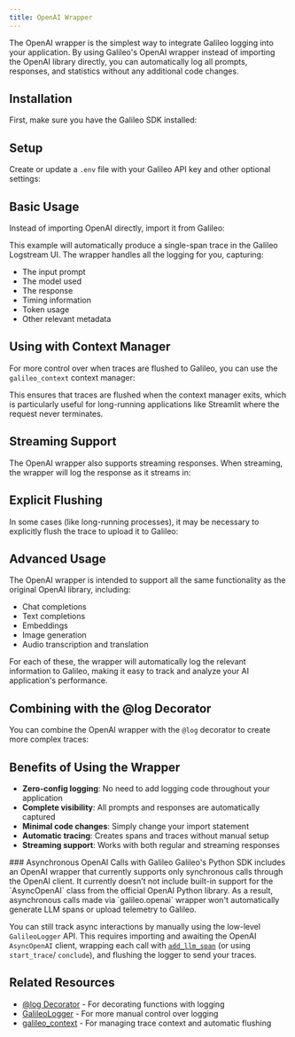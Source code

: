 ```yaml
---
title: OpenAI Wrapper
---
```



The OpenAI wrapper is the simplest way to integrate Galileo logging into your application. By using Galileo's OpenAI wrapper instead of importing the OpenAI library directly, you can automatically log all prompts, responses, and statistics without any additional code changes.

## Installation

First, make sure you have the Galileo SDK installed:

<CodeGroup>
  <SnippetSdkWrappersInstallation />
</CodeGroup>

## Setup

Create or update a `.env` file with your Galileo API key and other optional settings:

<CodeGroup>
  <SnippetSdkWrappersEnvSetup />
</CodeGroup>

## Basic Usage

Instead of importing OpenAI directly, import it from Galileo:

<CodeGroup>
  <SnippetSdkWrappersOpenAIBasic />
</CodeGroup>

This example will automatically produce a single-span trace in the Galileo Logstream UI. The wrapper handles all the logging for you, capturing:

- The input prompt
- The model used
- The response
- Timing information
- Token usage
- Other relevant metadata

## Using with Context Manager

For more control over when traces are flushed to Galileo, you can use the `galileo_context` context manager:

<CodeGroup>
  <SnippetSdkWrappersContextManager />
</CodeGroup>

This ensures that traces are flushed when the context manager exits, which is particularly useful for long-running applications like Streamlit where the request never terminates.

## Streaming Support

The OpenAI wrapper also supports streaming responses. When streaming, the wrapper will log the response as it streams in:

<CodeGroup>
  <SnippetSdkWrappersOpenAIStreaming />
</CodeGroup>

## Explicit Flushing

In some cases (like long-running processes), it may be necessary to explicitly flush the trace to upload it to Galileo:

<CodeGroup>
  <SnippetSdkWrappersOpenAIExplicitFlush />
</CodeGroup>

## Advanced Usage

The OpenAI wrapper is intended to support all the same functionality as the original OpenAI library, including:

- Chat completions
- Text completions
- Embeddings
- Image generation
- Audio transcription and translation

For each of these, the wrapper will automatically log the relevant information to Galileo, making it easy to track and analyze your AI application's performance.

## Combining with the @log Decorator

You can combine the OpenAI wrapper with the `@log` decorator to create more complex traces:

<CodeGroup>
  <SnippetSdkWrappersOpenAILogDecorator />
</CodeGroup>

## Benefits of Using the Wrapper

- **Zero-config logging**: No need to add logging code throughout your application
- **Complete visibility**: All prompts and responses are automatically captured
- **Minimal code changes**: Simply change your import statement
- **Automatic tracing**: Creates spans and traces without manual setup
- **Streaming support**: Works with both regular and streaming responses


<Note>
### Asynchronous OpenAI Calls with Galileo
Galileo's Python SDK includes an OpenAI wrapper that currently supports only synchronous calls through the OpenAI client. It currently doesn’t not include built-in support for the `AsyncOpenAI` class from the official OpenAI Python library. As a result, asynchronous calls made via `galileo.openai` wrapper won't automatically generate LLM spans or upload telemetry to Galileo. 

You can still track async interactions by manually using the low-level `GalileoLogger` API. This requires importing and awaiting the OpenAI `AsyncOpenAI` client, wrapping each call with [`add_llm_span`](/sdk-api/python/logging/galileo-logger#llm-spans) (or using `start_trace`/ `conclude`), and flushing the logger to send your traces. 
</Note>
## Related Resources

- [@log Decorator](/sdk-api/python/logging/log-decorator) - For decorating functions with logging
- [GalileoLogger](/sdk-api/python/logging/galileo-logger) - For more manual control over logging
- [galileo_context](/sdk-api/python/logging/galileo-context) - For managing trace context and automatic flushing
